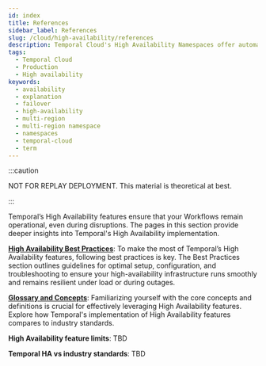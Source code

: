 ```yaml
---
id: index
title: References
sidebar_label: References
slug: /cloud/high-availability/references
description: Temporal Cloud's High Availability Namespaces offer automated failover, synchronized data replication, and high availability for workloads requiring disaster-tolerant deployment and 99.99% uptime.
tags:
  - Temporal Cloud
  - Production
  - High availability
keywords:
  - availability
  - explanation
  - failover
  - high-availability
  - multi-region
  - multi-region namespace
  - namespaces
  - temporal-cloud
  - term
---
```



:::caution

NOT FOR REPLAY DEPLOYMENT. This material is theoretical at best.

:::

Temporal’s High Availability features ensure that your Workflows remain operational, even during disruptions.
The pages in this section provide deeper insights into Temporal's High Availability implementation.

[**High Availability Best Practices**](/cloud/high-availability/best-practices):
To make the most of Temporal’s High Availability features, following best practices is key.
The Best Practices section outlines guidelines for optimal setup, configuration, and troubleshooting to ensure your high-availability infrastructure runs smoothly and remains resilient under load or during outages.

[**Glossary and Concepts**](/cloud/high-availability/concepts):
Familiarizing yourself with the core concepts and definitions is crucial for effectively leveraging High Availability features.
Explore how Temporal's implementation of High Availability features compares to industry standards.

**High Availability feature limits**: TBD

**Temporal HA vs industry standards**: TBD
